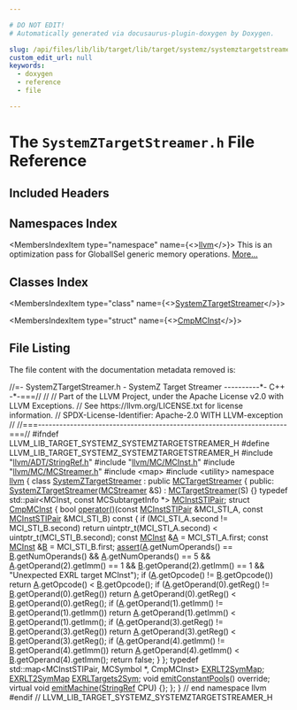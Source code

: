 ```yaml
---

# DO NOT EDIT!
# Automatically generated via docusaurus-plugin-doxygen by Doxygen.

slug: /api/files/lib/lib/target/lib/target/systemz/systemztargetstreamer-h
custom_edit_url: null
keywords:
  - doxygen
  - reference
  - file

---
```





# The `SystemZTargetStreamer.h` File Reference

<DoxygenPage pluginConfig={pluginConfig}>



## Included Headers

<IncludesList>
<IncludesListItem
  filePath="llvm/ADT/StringRef.h"
  permalink="/docs/api/files/include/include/llvm/include/llvm/adt/stringref-h"
  isLocal="true" />
<IncludesListItem
  filePath="llvm/MC/MCInst.h"
  permalink="/docs/api/files/include/include/llvm/include/llvm/mc/mcinst-h"
  isLocal="true" />
<IncludesListItem
  filePath="llvm/MC/MCStreamer.h"
  permalink="/docs/api/files/include/include/llvm/include/llvm/mc/mcstreamer-h"
  isLocal="true" />
<IncludesListItem
  filePath="map"
  permalink=""
  isLocal="false" />
<IncludesListItem
  filePath="utility"
  permalink=""
  isLocal="false" />
</IncludesList>

## Namespaces Index

<MembersIndex>

<MembersIndexItem
  type="namespace"
  name={<><a href="/docs/api/namespaces/llvm">llvm</a></>}>
This is an optimization pass for GlobalISel generic memory operations. <a href="/docs/api/namespaces/llvm/#details">More...</a>
</MembersIndexItem>

</MembersIndex>

## Classes Index

<MembersIndex>

<MembersIndexItem
  type="class"
  name={<><a href="/docs/api/classes/llvm/systemztargetstreamer">SystemZTargetStreamer</a></>}>
</MembersIndexItem>

<MembersIndexItem
  type="struct"
  name={<><a href="/docs/api/structs/llvm/systemztargetstreamer/cmpmcinst">CmpMCInst</a></>}>
</MembersIndexItem>

</MembersIndex>


## File Listing

The file content with the documentation metadata removed is:

<ProgramListing>

<Link id="l00001" /><CodeLine lineNumber="1"><span class="doxyHighlightComment">//=- SystemZTargetStreamer.h - SystemZ Target Streamer ----------&#42;- C++ -&#42;-===//</span></CodeLine>
<Link id="l00002" /><CodeLine lineNumber="2"><span class="doxyHighlightComment">//</span></CodeLine>
<Link id="l00003" /><CodeLine lineNumber="3"><span class="doxyHighlightComment">// Part of the LLVM Project, under the Apache License v2.0 with LLVM Exceptions.</span></CodeLine>
<Link id="l00004" /><CodeLine lineNumber="4"><span class="doxyHighlightComment">// See https://llvm.org/LICENSE.txt for license information.</span></CodeLine>
<Link id="l00005" /><CodeLine lineNumber="5"><span class="doxyHighlightComment">// SPDX-License-Identifier: Apache-2.0 WITH LLVM-exception</span></CodeLine>
<Link id="l00006" /><CodeLine lineNumber="6"><span class="doxyHighlightComment">//</span></CodeLine>
<Link id="l00007" /><CodeLine lineNumber="7"><span class="doxyHighlightComment">//===----------------------------------------------------------------------===//</span></CodeLine>
<Link id="l00008" /><CodeLine lineNumber="8"></CodeLine>
<Link id="l00009" /><CodeLine lineNumber="9"><span class="doxyHighlightPreprocessor">#ifndef LLVM&#95;LIB&#95;TARGET&#95;SYSTEMZ&#95;SYSTEMZTARGETSTREAMER&#95;H</span></CodeLine>
<Link id="l00010" /><CodeLine lineNumber="10"><span class="doxyHighlightPreprocessor">#define LLVM&#95;LIB&#95;TARGET&#95;SYSTEMZ&#95;SYSTEMZTARGETSTREAMER&#95;H</span></CodeLine>
<Link id="l00011" /><CodeLine lineNumber="11"></CodeLine>
<Link id="l00012" /><CodeLine lineNumber="12"><span class="doxyHighlightPreprocessor">#include &quot;<a href="/docs/api/files/include/include/llvm/include/llvm/adt/stringref-h">llvm/ADT/StringRef.h</a>&quot;</span></CodeLine>
<Link id="l00013" /><CodeLine lineNumber="13"><span class="doxyHighlightPreprocessor">#include &quot;<a href="/docs/api/files/include/include/llvm/include/llvm/mc/mcinst-h">llvm/MC/MCInst.h</a>&quot;</span></CodeLine>
<Link id="l00014" /><CodeLine lineNumber="14"><span class="doxyHighlightPreprocessor">#include &quot;<a href="/docs/api/files/include/include/llvm/include/llvm/mc/mcstreamer-h">llvm/MC/MCStreamer.h</a>&quot;</span></CodeLine>
<Link id="l00015" /><CodeLine lineNumber="15"><span class="doxyHighlightPreprocessor">#include &lt;map&gt;</span></CodeLine>
<Link id="l00016" /><CodeLine lineNumber="16"><span class="doxyHighlightPreprocessor">#include &lt;utility&gt;</span></CodeLine>
<Link id="l00017" /><CodeLine lineNumber="17"></CodeLine>
<Link id="l00018" /><CodeLine lineNumber="18"><span class="doxyHighlightKeyword">namespace </span><span class="doxyHighlight"><a href="/docs/api/namespaces/llvm">llvm</a> &#123;</span></CodeLine>
<Link id="l00019" /><CodeLine lineNumber="19"></CodeLine>
<Link id="l00020" /><CodeLine lineNumber="20" lineLink="/docs/api/classes/llvm/systemztargetstreamer"><span class="doxyHighlightKeyword">class </span><span class="doxyHighlight"><a href="/docs/api/classes/llvm/systemztargetstreamer/#a96b00393a9f3ac8a187c823c61bc9637">SystemZTargetStreamer</a> : </span><span class="doxyHighlightKeyword">public</span><span class="doxyHighlight"> <a href="/docs/api/classes/llvm/mctargetstreamer/#acfff4f9a518231ee043200a694fcbafa">MCTargetStreamer</a> &#123;</span></CodeLine>
<Link id="l00021" /><CodeLine lineNumber="21"><span class="doxyHighlightKeyword">public</span><span class="doxyHighlight">:</span></CodeLine>
<Link id="l00022" /><CodeLine lineNumber="22" lineLink="/docs/api/classes/llvm/systemztargetstreamer/#a96b00393a9f3ac8a187c823c61bc9637"><span class="doxyHighlight">  <a href="/docs/api/classes/llvm/systemztargetstreamer/#a96b00393a9f3ac8a187c823c61bc9637">SystemZTargetStreamer</a>(<a href="/docs/api/classes/llvm/mcstreamer">MCStreamer</a> &amp;S) : <a href="/docs/api/classes/llvm/mctargetstreamer/#acfff4f9a518231ee043200a694fcbafa">MCTargetStreamer</a>(S) &#123;&#125;</span></CodeLine>
<Link id="l00023" /><CodeLine lineNumber="23"></CodeLine>
<Link id="l00024" /><CodeLine lineNumber="24" lineLink="/docs/api/classes/llvm/systemztargetstreamer/#a99b38d0789102e597df9e17c9bf05e1f"><span class="doxyHighlight">  </span><span class="doxyHighlightKeyword">typedef</span><span class="doxyHighlight"> std::pair&lt;MCInst, const MCSubtargetInfo &#42;&gt; <a href="/docs/api/classes/llvm/systemztargetstreamer/#a99b38d0789102e597df9e17c9bf05e1f">MCInstSTIPair</a>;</span></CodeLine>
<Link id="l00025" /><CodeLine lineNumber="25" lineLink="/docs/api/structs/llvm/systemztargetstreamer/cmpmcinst"><span class="doxyHighlight">  </span><span class="doxyHighlightKeyword">struct </span><span class="doxyHighlight"><a href="/docs/api/structs/llvm/systemztargetstreamer/cmpmcinst">CmpMCInst</a> &#123;</span></CodeLine>
<Link id="l00026" /><CodeLine lineNumber="26" lineLink="/docs/api/structs/llvm/systemztargetstreamer/cmpmcinst/#a2aa680bdeccf2d1f5bf16a9114dfbeb2"><span class="doxyHighlight">    </span><span class="doxyHighlightKeywordType">bool</span><span class="doxyHighlight"> <a href="/docs/api/structs/llvm/systemztargetstreamer/cmpmcinst/#a2aa680bdeccf2d1f5bf16a9114dfbeb2">operator()</a>(</span><span class="doxyHighlightKeyword">const</span><span class="doxyHighlight"> <a href="/docs/api/classes/llvm/systemztargetstreamer/#a99b38d0789102e597df9e17c9bf05e1f">MCInstSTIPair</a> &amp;MCI&#95;STI&#95;A,</span></CodeLine>
<Link id="l00027" /><CodeLine lineNumber="27"><span class="doxyHighlight">                    </span><span class="doxyHighlightKeyword">const</span><span class="doxyHighlight"> <a href="/docs/api/classes/llvm/systemztargetstreamer/#a99b38d0789102e597df9e17c9bf05e1f">MCInstSTIPair</a> &amp;MCI&#95;STI&#95;B)</span><span class="doxyHighlightKeyword"> const </span><span class="doxyHighlight">&#123;</span></CodeLine>
<Link id="l00028" /><CodeLine lineNumber="28"><span class="doxyHighlight">      </span><span class="doxyHighlightKeywordFlow">if</span><span class="doxyHighlight"> (MCI&#95;STI&#95;A.second != MCI&#95;STI&#95;B.second)</span></CodeLine>
<Link id="l00029" /><CodeLine lineNumber="29"><span class="doxyHighlight">        </span><span class="doxyHighlightKeywordFlow">return</span><span class="doxyHighlight"> uintptr&#95;t(MCI&#95;STI&#95;A.second) &lt; uintptr&#95;t(MCI&#95;STI&#95;B.second);</span></CodeLine>
<Link id="l00030" /><CodeLine lineNumber="30"><span class="doxyHighlight">      </span><span class="doxyHighlightKeyword">const</span><span class="doxyHighlight"> <a href="/docs/api/classes/llvm/mcinst">MCInst</a> &amp;<a href="/docs/api/files/lib/lib/ir/builtingcs-cpp/#a2e38c85003a042421cde1647632d0b72">A</a> = MCI&#95;STI&#95;A.first;</span></CodeLine>
<Link id="l00031" /><CodeLine lineNumber="31"><span class="doxyHighlight">      </span><span class="doxyHighlightKeyword">const</span><span class="doxyHighlight"> <a href="/docs/api/classes/llvm/mcinst">MCInst</a> &amp;<a href="/docs/api/files/lib/lib/ir/builtingcs-cpp/#ae76959fe811ba090de4cba69ac00f1da">B</a> = MCI&#95;STI&#95;B.first;</span></CodeLine>
<Link id="l00032" /><CodeLine lineNumber="32"><span class="doxyHighlight">      <a href="/docs/api/files/lib/lib/target/lib/target/amdgpu/silowercontrolflow-cpp/#a4868c5d81c5ccc98c47aeab6244346a0">assert</a>(<a href="/docs/api/files/lib/lib/ir/builtingcs-cpp/#a2e38c85003a042421cde1647632d0b72">A</a>.getNumOperands() == <a href="/docs/api/files/lib/lib/ir/builtingcs-cpp/#ae76959fe811ba090de4cba69ac00f1da">B</a>.getNumOperands() &amp;&amp;</span></CodeLine>
<Link id="l00033" /><CodeLine lineNumber="33"><span class="doxyHighlight">             <a href="/docs/api/files/lib/lib/ir/builtingcs-cpp/#a2e38c85003a042421cde1647632d0b72">A</a>.getNumOperands() == 5 &amp;&amp; <a href="/docs/api/files/lib/lib/ir/builtingcs-cpp/#a2e38c85003a042421cde1647632d0b72">A</a>.getOperand(2).getImm() == 1 &amp;&amp;</span></CodeLine>
<Link id="l00034" /><CodeLine lineNumber="34"><span class="doxyHighlight">             <a href="/docs/api/files/lib/lib/ir/builtingcs-cpp/#ae76959fe811ba090de4cba69ac00f1da">B</a>.getOperand(2).getImm() == 1 &amp;&amp; </span><span class="doxyHighlightStringLiteral">&quot;Unexpected EXRL target MCInst&quot;</span><span class="doxyHighlight">);</span></CodeLine>
<Link id="l00035" /><CodeLine lineNumber="35"><span class="doxyHighlight">      </span><span class="doxyHighlightKeywordFlow">if</span><span class="doxyHighlight"> (<a href="/docs/api/files/lib/lib/ir/builtingcs-cpp/#a2e38c85003a042421cde1647632d0b72">A</a>.getOpcode() != <a href="/docs/api/files/lib/lib/ir/builtingcs-cpp/#ae76959fe811ba090de4cba69ac00f1da">B</a>.getOpcode())</span></CodeLine>
<Link id="l00036" /><CodeLine lineNumber="36"><span class="doxyHighlight">        </span><span class="doxyHighlightKeywordFlow">return</span><span class="doxyHighlight"> <a href="/docs/api/files/lib/lib/ir/builtingcs-cpp/#a2e38c85003a042421cde1647632d0b72">A</a>.getOpcode() &lt; <a href="/docs/api/files/lib/lib/ir/builtingcs-cpp/#ae76959fe811ba090de4cba69ac00f1da">B</a>.getOpcode();</span></CodeLine>
<Link id="l00037" /><CodeLine lineNumber="37"><span class="doxyHighlight">      </span><span class="doxyHighlightKeywordFlow">if</span><span class="doxyHighlight"> (<a href="/docs/api/files/lib/lib/ir/builtingcs-cpp/#a2e38c85003a042421cde1647632d0b72">A</a>.getOperand(0).getReg() != <a href="/docs/api/files/lib/lib/ir/builtingcs-cpp/#ae76959fe811ba090de4cba69ac00f1da">B</a>.getOperand(0).getReg())</span></CodeLine>
<Link id="l00038" /><CodeLine lineNumber="38"><span class="doxyHighlight">        </span><span class="doxyHighlightKeywordFlow">return</span><span class="doxyHighlight"> <a href="/docs/api/files/lib/lib/ir/builtingcs-cpp/#a2e38c85003a042421cde1647632d0b72">A</a>.getOperand(0).getReg() &lt; <a href="/docs/api/files/lib/lib/ir/builtingcs-cpp/#ae76959fe811ba090de4cba69ac00f1da">B</a>.getOperand(0).getReg();</span></CodeLine>
<Link id="l00039" /><CodeLine lineNumber="39"><span class="doxyHighlight">      </span><span class="doxyHighlightKeywordFlow">if</span><span class="doxyHighlight"> (<a href="/docs/api/files/lib/lib/ir/builtingcs-cpp/#a2e38c85003a042421cde1647632d0b72">A</a>.getOperand(1).getImm() != <a href="/docs/api/files/lib/lib/ir/builtingcs-cpp/#ae76959fe811ba090de4cba69ac00f1da">B</a>.getOperand(1).getImm())</span></CodeLine>
<Link id="l00040" /><CodeLine lineNumber="40"><span class="doxyHighlight">        </span><span class="doxyHighlightKeywordFlow">return</span><span class="doxyHighlight"> <a href="/docs/api/files/lib/lib/ir/builtingcs-cpp/#a2e38c85003a042421cde1647632d0b72">A</a>.getOperand(1).getImm() &lt; <a href="/docs/api/files/lib/lib/ir/builtingcs-cpp/#ae76959fe811ba090de4cba69ac00f1da">B</a>.getOperand(1).getImm();</span></CodeLine>
<Link id="l00041" /><CodeLine lineNumber="41"><span class="doxyHighlight">      </span><span class="doxyHighlightKeywordFlow">if</span><span class="doxyHighlight"> (<a href="/docs/api/files/lib/lib/ir/builtingcs-cpp/#a2e38c85003a042421cde1647632d0b72">A</a>.getOperand(3).getReg() != <a href="/docs/api/files/lib/lib/ir/builtingcs-cpp/#ae76959fe811ba090de4cba69ac00f1da">B</a>.getOperand(3).getReg())</span></CodeLine>
<Link id="l00042" /><CodeLine lineNumber="42"><span class="doxyHighlight">        </span><span class="doxyHighlightKeywordFlow">return</span><span class="doxyHighlight"> <a href="/docs/api/files/lib/lib/ir/builtingcs-cpp/#a2e38c85003a042421cde1647632d0b72">A</a>.getOperand(3).getReg() &lt; <a href="/docs/api/files/lib/lib/ir/builtingcs-cpp/#ae76959fe811ba090de4cba69ac00f1da">B</a>.getOperand(3).getReg();</span></CodeLine>
<Link id="l00043" /><CodeLine lineNumber="43"><span class="doxyHighlight">      </span><span class="doxyHighlightKeywordFlow">if</span><span class="doxyHighlight"> (<a href="/docs/api/files/lib/lib/ir/builtingcs-cpp/#a2e38c85003a042421cde1647632d0b72">A</a>.getOperand(4).getImm() != <a href="/docs/api/files/lib/lib/ir/builtingcs-cpp/#ae76959fe811ba090de4cba69ac00f1da">B</a>.getOperand(4).getImm())</span></CodeLine>
<Link id="l00044" /><CodeLine lineNumber="44"><span class="doxyHighlight">        </span><span class="doxyHighlightKeywordFlow">return</span><span class="doxyHighlight"> <a href="/docs/api/files/lib/lib/ir/builtingcs-cpp/#a2e38c85003a042421cde1647632d0b72">A</a>.getOperand(4).getImm() &lt; <a href="/docs/api/files/lib/lib/ir/builtingcs-cpp/#ae76959fe811ba090de4cba69ac00f1da">B</a>.getOperand(4).getImm();</span></CodeLine>
<Link id="l00045" /><CodeLine lineNumber="45"><span class="doxyHighlight">      </span><span class="doxyHighlightKeywordFlow">return</span><span class="doxyHighlight"> </span><span class="doxyHighlightKeyword">false</span><span class="doxyHighlight">;</span></CodeLine>
<Link id="l00046" /><CodeLine lineNumber="46"><span class="doxyHighlight">    &#125;</span></CodeLine>
<Link id="l00047" /><CodeLine lineNumber="47"><span class="doxyHighlight">  &#125;;</span></CodeLine>
<Link id="l00048" /><CodeLine lineNumber="48" lineLink="/docs/api/classes/llvm/systemztargetstreamer/#ae92eb3185338373f77d3e8e7da301ded"><span class="doxyHighlight">  </span><span class="doxyHighlightKeyword">typedef</span><span class="doxyHighlight"> std::map&lt;MCInstSTIPair, MCSymbol &#42;, CmpMCInst&gt; <a href="/docs/api/classes/llvm/systemztargetstreamer/#ae92eb3185338373f77d3e8e7da301ded">EXRLT2SymMap</a>;</span></CodeLine>
<Link id="l00049" /><CodeLine lineNumber="49" lineLink="/docs/api/classes/llvm/systemztargetstreamer/#aa3251bcae5914a33f21ff9d6eb44f6b6"><span class="doxyHighlight">  <a href="/docs/api/classes/llvm/systemztargetstreamer/#ae92eb3185338373f77d3e8e7da301ded">EXRLT2SymMap</a> <a href="/docs/api/classes/llvm/systemztargetstreamer/#aa3251bcae5914a33f21ff9d6eb44f6b6">EXRLTargets2Sym</a>;</span></CodeLine>
<Link id="l00050" /><CodeLine lineNumber="50"></CodeLine>
<Link id="l00051" /><CodeLine lineNumber="51"><span class="doxyHighlight">  </span><span class="doxyHighlightKeywordType">void</span><span class="doxyHighlight"> <a href="/docs/api/classes/llvm/systemztargetstreamer/#a7be9623f16e861e4e6809dceaf3e0d1f">emitConstantPools</a>() </span><span class="doxyHighlightKeyword">override</span><span class="doxyHighlight">;</span></CodeLine>
<Link id="l00052" /><CodeLine lineNumber="52"></CodeLine>
<Link id="l00053" /><CodeLine lineNumber="53" lineLink="/docs/api/classes/llvm/systemztargetstreamer/#ad108fdf6964275bc9aae00c76d3fee86"><span class="doxyHighlight">  </span><span class="doxyHighlightKeyword">virtual</span><span class="doxyHighlight"> </span><span class="doxyHighlightKeywordType">void</span><span class="doxyHighlight"> <a href="/docs/api/classes/llvm/systemztargetstreamer/#ad108fdf6964275bc9aae00c76d3fee86">emitMachine</a>(<a href="/docs/api/classes/llvm/stringref">StringRef</a> CPU) &#123;&#125;;</span></CodeLine>
<Link id="l00054" /><CodeLine lineNumber="54"><span class="doxyHighlight">&#125;;</span></CodeLine>
<Link id="l00055" /><CodeLine lineNumber="55"></CodeLine>
<Link id="l00056" /><CodeLine lineNumber="56"><span class="doxyHighlight">&#125; </span><span class="doxyHighlightComment">// end namespace llvm</span></CodeLine>
<Link id="l00057" /><CodeLine lineNumber="57"></CodeLine>
<Link id="l00058" /><CodeLine lineNumber="58"><span class="doxyHighlightPreprocessor">#endif </span><span class="doxyHighlightComment">// LLVM&#95;LIB&#95;TARGET&#95;SYSTEMZ&#95;SYSTEMZTARGETSTREAMER&#95;H</span></CodeLine>

</ProgramListing>


</DoxygenPage>
